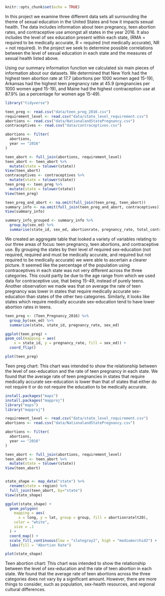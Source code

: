 ```r
knitr::opts_chunk$set(echo = TRUE)
```

In this project we examine three different data sets all surrounding the theme of sexual education in the United States and how it impacts sexual health. The data includes information about teen pregnancy, teen abortion rates, and contraceptive use amongst all states in the year 2016. It also includes the level of sex education present within each state, (RMA = required to be medically accurate, R = required (not medically accurate), NR = not required). In the project we seek to determine possible correlations between the level of sexual education in each state and the measures of sexual health listed above.

Using our summary information function we calculated six main pieces of information about our datasets. We determined that New York had the highest teen abortion rate at 17.7 (abortions per 1000 women aged 15-19), Arkansas had the highest teen pregnancy rate at 45.9 (pregnancies per 1000 women aged 15-19), and Maine had the highest contraception use at 87.9%  (as a percentage for women age 15-49). 

```r
library("tidyverse")

teen_preg <- read.csv("data/teen_preg_2016.csv")
requirement_level <- read.csv("data/state_level_requirement.csv")
abortions <- read.csv("data/NationalandStatePregnancy.csv")
contraceptives <- read.csv("data/contraceptives.csv")

abortions <- filter(
  abortions,
  year == "2016"
)

teen_abort <- full_join(abortions, requirement_level)
teen_abort <- teen_abort %>% 
  mutate(state = tolower(state))
View(teen_abort)
contraceptives <- contraceptives %>% 
  mutate(state = tolower(state))
teen_preg <- teen_preg %>% 
  mutate(state = tolower(state))
View(teen_preg)

teen_preg_and_abort <- na.omit(full_join(teen_preg, teen_abort))
summary_info <- na.omit(full_join(teen_preg_and_abort, contraceptives))
View(summary_info)

summary_info_grouped <- summary_info %>% 
  group_by(sex_ed) %>% 
  summarise(state_id, sex_ed, abortionrate, pregnancy_rate, total_contraceptives)

```

We created an aggregate table that looked a variety of variables relating to our three areas of focus: teen pregnancy, teen abortions, and contraceptive use. By grouping the states by their level of required sex-education (not required, required and must be medically accurate, and required but not required to be medically accurate) we were able to ascertain a clearer picture. It seemed like the percentage of the population using contraceptives in each state was not very different across the three categories. This could partly be due to the age range from which we used data for contraceptive use, that being 15-49, instead of purely teens. Another observation we made was that on average the rate of teen pregnancy was lower in states that require medically accurate sex-education than states of the other two categories. Similarly, it looks like states which require medically accurate sex-education tend to have lower abortion rates in teens.

```r

teen_preg <- (Teen_Pregnancy_2016) %>% 
  group_by(sex_ed) %>% 
  summarize(state, state_id, pregnancy_rate, sex_ed)

ggplot(teen_preg) +
geom_col(mapping = aes(
    x = state_id, y = pregnancy_rate, fill = sex_ed)) +
  coord_flip() 

plot(teen_preg)
```

Teen preg chart: This chart was intended to show the relationship between the level of sex-education and the rate of teen pregnancy in each state. We found that the average rate of teen pregnancies in states that require medically accurate sex-education is lower than that of states that either do not require it or do not require the education to be medically accurate. 

```r

install.packages("maps")
install.packages("mapproj")
library("maps")
library("mapproj")

requirement_level <- read.csv("data/state_level_requirement.csv")
abortions <- read.csv("data/NationalandStatePregnancy.csv")

abortions <- filter(
  abortions,
  year == "2016"
)

teen_abort <- full_join(abortions, requirement_level)
teen_abort <- teen_abort %>% 
  mutate(state = tolower(state))
View(teen_abort)


state_shape <- map_data("state") %>% 
  rename(state = region) %>% 
  full_join(teen_abort, by="state")
View(state_shape)

ggplot(state_shape) +
  geom_polygon(
    mapping = aes(
      x = long, y = lat, group = group, fill = abortionratelt20),
    color = "white",
    size = .1
  ) +
  coord_map() +
  scale_fill_continuous(low = "slategray2", high = "mediumorchid2") +
  labs(fill = "Abortion Rate")

plot(state_shape)
```

Teen abortion chart: This chart was intended to show the relationship between the level of sex-education and the rate of teen abortion in each state. We found that the average rate of teen abortions across the three categories does not vary by a significant amount. However, there are more things to consider, such as population, sex-health resources, and regional cultural differences.
